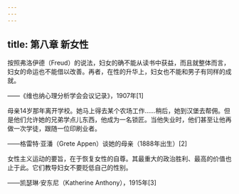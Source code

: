 ```yaml
---
---
---
```

title: 第八章 新女性
---




按照弗洛伊德（Freud）的说法，妇女的确不能从读书中获益，而且就整体而言，妇女的命运也不能借以改善。再者，在性的升华上，妇女也不能和男子有同样的成就。

——《维也纳心理分析学会会议记录》，1907年[1]

母亲14岁那年离开学校。她马上得去某个农场工作……稍后，她到汉堡去帮佣。但是他们允许她的兄弟学点儿东西，他成为一名锁匠。当他失业时，他们甚至让他再做一次学徒，跟随一位印刷业者。

——格雷特·亚潘（Grete Appen）谈她的母亲（1888年出生）[2]

女性主义运动的要旨，在于恢复女性的自尊。其最重大的政治胜利、最高的价值也止于此。它们教导妇女不要贬低自己的性别。

——凯瑟琳·安东尼（Katherine Anthony），1915年[3]